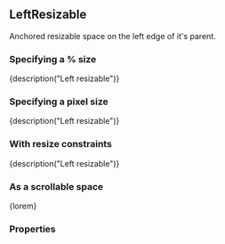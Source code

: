 
<CommonHeader />

<Meta title="Components|LeftResizable" component={LeftResizable} />

## LeftResizable

Anchored resizable space on the left edge of it's parent.

### Specifying a % size

<Preview>
	<Story name="Default (%)">
		<ViewPort>
			<LeftResizable style={green} size="50%" trackSize={true} onResizeStart={action('onResizeStart')} onResizeEnd={action('onResizeEnd')}>
				{description("Left resizable")}
			</LeftResizable>
		</ViewPort>
	</Story>
</Preview>

### Specifying a pixel size

<Preview>
	<Story name="Default (px)">
		<ViewPort>
			<LeftResizable style={green} size={300} trackSize={true}>
				{description("Left resizable")}
			</LeftResizable>
		</ViewPort>
	</Story>
</Preview>

### With resize constraints

<Preview>
	<Story name="With resize constraints">
		<ViewPort>
			<LeftResizable style={green} size={300} trackSize={true} minimumSize={150} maximumSize={450}>
				{description("Left resizable")}
			</LeftResizable>
		</ViewPort>
	</Story>
</Preview>

### As a scrollable space

<Preview>
	<Story name="Scrollable">
		<ViewPort>
			<LeftResizable style={green} size={300} scrollable={true}>
				{lorem}
			</LeftResizable>
		</ViewPort>
	</Story>
</Preview>

### Properties

<Story name="Properties">
	<PropsTable>
		<ResizableProps />
		<AnchoredProps />
		<StandardProps />
	</PropsTable>
</Story>